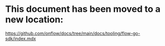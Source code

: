 # This document has been moved to a new location:

https://github.com/onflow/docs/tree/main/docs/tooling/flow-go-sdk/index.mdx

